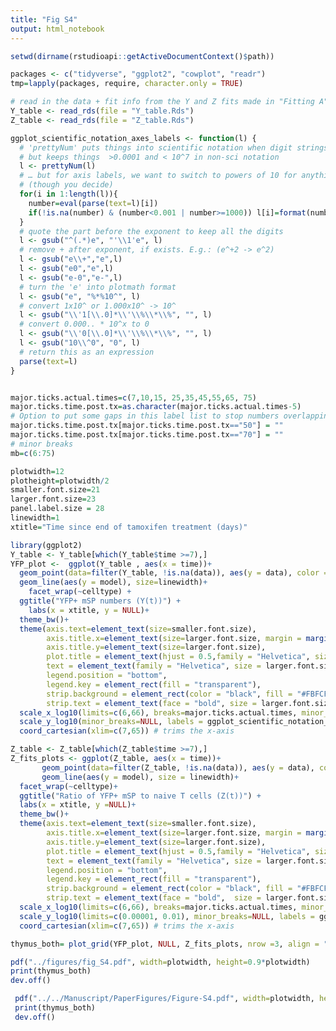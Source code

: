```yaml
---
title: "Fig S4"
output: html_notebook
---
```


```r
setwd(dirname(rstudioapi::getActiveDocumentContext()$path))
```

```r
packages <- c("tidyverse", "ggplot2", "cowplot", "readr") 
tmp=lapply(packages, require, character.only = TRUE)
```

```r
# read in the data + fit info from the Y and Z fits made in "Fitting A"
Y_table <- read_rds(file = "Y_table.Rds")
Z_table <- read_rds(file = "Z_table.Rds")
```


```r


ggplot_scientific_notation_axes_labels <- function(l) {
  # 'prettyNum' puts things into scientific notation when digit strings get past a certain length,
  # but keeps things  >0.0001 and < 10^7 in non-sci notation
  l <- prettyNum(l)
  # … but for axis labels, we want to switch to powers of 10 for anything >=10^3 or < 0.01
  # (though you decide)
  for(i in 1:length(l)){
    number=eval(parse(text=l)[i])
    if(!is.na(number) & (number<0.001 | number>=1000)) l[i]=format(number, scientific=TRUE)
  }
  # quote the part before the exponent to keep all the digits
  l <- gsub("^(.*)e", "'\\1'e", l)
  # remove + after exponent, if exists. E.g.: (e^+2 -> e^2)
  l <- gsub("e\\+","e",l)  
  l <- gsub("e0","e",l)  
  l <- gsub("e-0","e-",l) 
  # turn the 'e' into plotmath format
  l <- gsub("e", "%*%10^", l)
  # convert 1x10^ or 1.000x10^ -> 10^
  l <- gsub("\\'1[\\.0]*\\'\\%\\*\\%", "", l)
  # convert 0.000.. * 10^x to 0
  l <- gsub("\\'0[\\.0]*\\'\\%\\*\\%", "", l)
  l <- gsub("10\\^0", "0", l)
  # return this as an expression
  parse(text=l)
}


major.ticks.actual.times=c(7,10,15, 25,35,45,55,65, 75) 
major.ticks.time.post.tx=as.character(major.ticks.actual.times-5)
# Option to put some gaps in this label list to stop numbers overlapping
major.ticks.time.post.tx[major.ticks.time.post.tx=="50"] = ""
major.ticks.time.post.tx[major.ticks.time.post.tx=="70"] = ""
# minor breaks
mb=c(6:75)

plotwidth=12
plotheight=plotwidth/2
smaller.font.size=21
larger.font.size=23
panel.label.size = 28
linewidth=1
xtitle="Time since end of tamoxifen treatment (days)"
```

```r
library(ggplot2)
Y_table <- Y_table[which(Y_table$time >=7),]
YFP_plot <-  ggplot(Y_table , aes(x = time))+
  geom_point(data=filter(Y_table, !is.na(data)), aes(y = data), color = "darkgrey", size = 2)+
  geom_line(aes(y = model), size=linewidth)+
    facet_wrap(~celltype) +
  ggtitle("YFP+ mSP numbers (Y(t))") + 
    labs(x = xtitle, y = NULL)+
  theme_bw()+
  theme(axis.text=element_text(size=smaller.font.size), 
        axis.title.x=element_text(size=larger.font.size, margin = margin(t = 10, r = 0, b = 0, l = 0)),
        axis.title.y=element_text(size=larger.font.size),
        plot.title = element_text(hjust = 0.5,family = "Helvetica", size = larger.font.size, face="bold"),
        text = element_text(family = "Helvetica", size = larger.font.size),
        legend.position = "bottom",
        legend.key = element_rect(fill = "transparent"),
        strip.background = element_rect(color = "black", fill = "#FBFCFC"),
        strip.text = element_text(face = "bold", size = larger.font.size))+
  scale_x_log10(limits=c(6,66), breaks=major.ticks.actual.times, minor_breaks = mb, labels=major.ticks.time.post.tx)+
  scale_y_log10(minor_breaks=NULL, labels = ggplot_scientific_notation_axes_labels)+
  coord_cartesian(xlim=c(7,65)) # trims the x-axis
```


```r
Z_table <- Z_table[which(Z_table$time >=7),]
Z_fits_plots <- ggplot(Z_table, aes(x = time))+
       geom_point(data=filter(Z_table, !is.na(data)), aes(y = data), color = "darkgrey", size = 2)+
       geom_line(aes(y = model), size = linewidth)+
  facet_wrap(~celltype)+
  ggtitle("Ratio of YFP+ mSP to naive T cells (Z(t))") + 
  labs(x = xtitle, y =NULL)+
  theme_bw()+
  theme(axis.text=element_text(size=smaller.font.size), 
        axis.title.x=element_text(size=larger.font.size, margin = margin(t = 10, r = 0, b = 0, l = 0)),
        axis.title.y=element_text(size=larger.font.size),
        plot.title = element_text(hjust = 0.5,family = "Helvetica", size = larger.font.size, face="bold"),
        text = element_text(family = "Helvetica", size = larger.font.size),
        legend.position = "bottom",
        legend.key = element_rect(fill = "transparent"),
        strip.background = element_rect(color = "black", fill = "#FBFCFC"),
        strip.text = element_text(face = "bold",  size = larger.font.size))+
  scale_x_log10(limits=c(6,66), breaks=major.ticks.actual.times, minor_breaks = mb, labels=major.ticks.time.post.tx)+
  scale_y_log10(limits=c(0.00001, 0.01), minor_breaks=NULL, labels = ggplot_scientific_notation_axes_labels)+
  coord_cartesian(xlim=c(7,65)) # trims the x-axis
```


```r
thymus_both= plot_grid(YFP_plot, NULL, Z_fits_plots, nrow =3, align = "hv", labels=c("A", "", "B"), rel_heights=c(1,0.1,1), label_size=panel.label.size)
```


```r
pdf("../figures/fig_S4.pdf", width=plotwidth, height=0.9*plotwidth)
print(thymus_both)
dev.off()

 pdf("../../Manuscript/PaperFigures/Figure-S4.pdf", width=plotwidth, height=0.9*plotwidth)
 print(thymus_both)
 dev.off()
```













